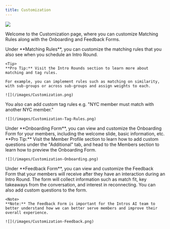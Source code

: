 ```yaml
---
title: Customization
---
```


![](/images/Customization.png)

Welcome to the Customization page, where you can customize Matching Rules along with the Onboarding and Feedback Forms.

<Tabs>
  <Tab title="Matching Rules">
    Under **Matching Rules**, you can customize the matching rules that you also see when you schedule an Intro Round. 

    <Tip>
    **Pro Tip:** Visit the Intro Rounds section to learn more about matching and tag rules.
</Tip>
  
    For example, you can implement rules such as matching on similarity, with sub-groups or across sub-groups and assign weights to each.

    ![](/images/Customization.png)

  You also can add custom tag rules e.g. "NYC member must match with another NYC member."

    ![](/images/Customization-Tag-Rules.png)
   
  </Tab>
  <Tab title="Onboarding Form">
   Under **Onboarding Form**, you can view and customize the Onboarding Form for your members, including the welcome slide, basic information, etc. 

   <Tip>
    **Pro Tip:** Visit the Member Profile section to learn how to add custom questions under the "Additional" tab, and head to the Members section to learn how to preview the Onboarding Form.
</Tip>
  

    ![](/images/Customization-Onboarding.png)
  </Tab>
  <Tab title="Feedback Form">
    Under **Feedback Form**, you can view and customize the Feedback Form that your members will receive after they have an interaction during an Intro Round. The form will collect information such as match fit, key takeaways from the conversation, and interest in reconnecting. You can also add custom questions to the form.

    <Note>
    **Note:** The Feedback Form is important for the Intros AI team to better understand how we can better serve members and improve their overall experience.
  </Note>

    ![](/images/Customization-Feedback.png)

    
  </Tab>
</Tabs>
